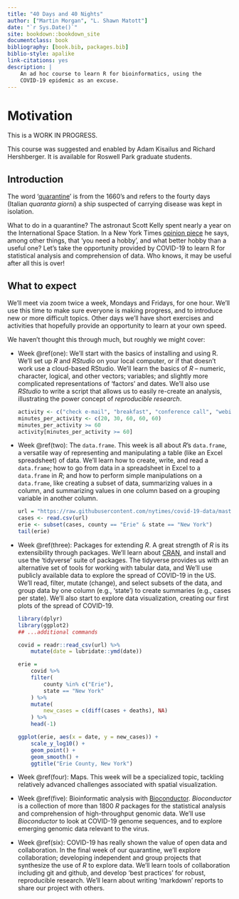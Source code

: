 ```yaml
--- 
title: "40 Days and 40 Nights"
author: ["Martin Morgan", "L. Shawn Matott"]
date: "`r Sys.Date()`"
site: bookdown::bookdown_site
documentclass: book
bibliography: [book.bib, packages.bib]
biblio-style: apalike
link-citations: yes
description: |
    An ad hoc course to learn R for bioinformatics, using the 
    COVID-19 epidemic as an excuse.
---
```


# Motivation {-}

This is a WORK IN PROGRESS.

This course was suggested and enabled by Adam Kisailus and Richard Hershberger. It is available for Roswell Park graduate students.

## Introduction {-}

The word '[quarantine][]' is from the 1660's and refers to the fourty days (Italian _quaranta giorni_) a ship suspected of carrying disease was kept in isolation.

What to do in a quarantine? The astronaut Scott Kelly spent nearly a year on the International Space Station. In a New York Times [opinion piece][] he says, among other things, that 'you need a hobby', and what better hobby than a useful one? Let's take the opportunity provided by COVID-19 to learn R for statistical analysis and comprehension of data. Who knows, it may be useful after all this is over!

[quarantine]: https://www.etymonline.com/word/quarantine
[opinion piece]: https://www.nytimes.com/2020/03/21/opinion/scott-kelly-coronavirus-isolation.html

## What to expect {-}

We'll meet via zoom twice a week, Mondays and Fridays, for one hour. We'll use this time to make sure everyone is making progress, and to introduce new or more difficult topics. Other days we'll have short exercises and activities that hopefully provide an opportunity to learn at your own speed.

We haven't thought this through much, but roughly we might cover:

- Week \@ref(one): We'll start with the basics of installing and using R. We'll set up _R_ and _RStudio_ on your local computer, or if that doesn't work use a cloud-based RStudio. We'll learn the basics of _R_ -- numeric, character, logical, and other vectors; variables; and slightly more complicated representations of 'factors' and dates. We'll also use _RStudio_ to write a script that allows us to easily re-create an analysis, illustrating the power concept of *reproducible research*.

  ```r
  activity <- c("check e-mail", "breakfast", "conference call", "webinar", "walk")
  minutes_per_activity <- c(20, 30, 60, 60, 60)
  minutes_per_activity >= 60
  activity[minutes_per_activity >= 60]
  ```

- Week \@ref(two): The `data.frame`. This week is all about _R_'s `data.frame`, a versatile way of representing and manipulating a table (like an Excel spreadsheet) of data. We'll learn how to create, write, and read a `data.frame`; how to go from data in a spreadsheet in Excel to a `data.frame` in _R_; and how to perform simple manipulations on a `data.frame`, like creating a subset of data, summarizing values in a column, and summarizing values in one column based on a grouping variable in another column.

  ```r
  url = "https://raw.githubusercontent.com/nytimes/covid-19-data/master/us-counties.csv"
  cases <- read.csv(url)
  erie <- subset(cases, county == "Erie" & state == "New York")
  tail(erie)
  ```


- Week \@ref(three): Packages for extending _R_. A great strength of _R_ is its extensibility through packages. We'll learn about [CRAN][], and install and use the 'tidyverse' suite of packages. The tidyverse provides us with an alternative set of tools for working with tabular data, and We'll use publicly available data to explore the spread of COVID-19 in the US. We'll read, filter, mutate (change), and select subsets of the data, and group data by one column (e.g., 'state') to create summaries (e.g., cases per state). We'll also start to explore data visualization, creating our first plots of the spread of COVID-19.

  ```r
  library(dplyr)
  library(ggplot2)
  ## ...additional commands
  ```

  ```r
  covid = readr::read_csv(url) %>%
      mutate(date = lubridate::ymd(date))
  
  erie =
      covid %>% 
      filter(
          county %in% c("Erie"),
          state == "New York"
      ) %>% 
      mutate(
          new_cases = c(diff(cases + deaths), NA)
      ) %>%
      head(-1)
  
  ggplot(erie, aes(x = date, y = new_cases)) +
      scale_y_log10() + 
      geom_point() +
      geom_smooth() +
      ggtitle("Erie County, New York")
  ```

- Week \@ref(four): Maps. This week will be a specialized topic, tackling relatively advanced challenges associated with spatial visualization. 

- Week \@ref(five): Bioinformatic analysis with [Bioconductor][]. _Bioconductor_ is a collection of more than 1800 _R_ packages for the statistical analysis and comprehension of high-throughput genomic data. We'll use _Bioconductor_ to look at COVID-19 genome sequences, and to explore emerging genomic data relevant to the virus.

- Week \@ref(six): COVID-19 has really shown the value of open data and collaboration. In the final week of our quarantine, we'll explore collaboration; developing independent and group projects that synthesize the use of _R_ to explore data. We'll learn tools of collaboration including git and github, and develop 'best practices' for robust, reproducible research. We'll learn about writing 'markdown' reports to share our project with others.

[CRAN]: https://cran.r-project.org
[Bioconductor]: https://bioconductor.org
